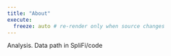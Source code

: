 ```yaml
---
title: "About"
execute:
  freeze: auto # re-render only when source changes
---
```


Analysis. Data path in SpliFi/code
